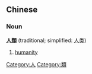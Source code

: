 ==Chinese==
===Noun===
'''[[人]][[類]]''' (traditional; simplified: [[人类]])

# [[humanity]]
[[Category:人]][[Category:類]]